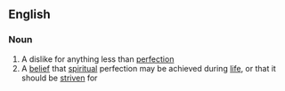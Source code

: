 ==English==

===Noun===
{{wikipedia}}
{{en-noun|-}}

# A dislike for anything less than [[perfection]]
# A [[belief]] that [[spiritual]] perfection may be achieved during [[life]], or that it should be [[strive]]n for